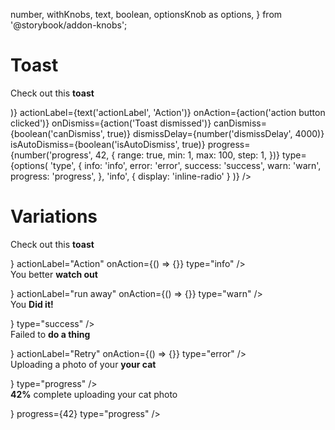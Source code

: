   number,
  withKnobs,
  text,
  boolean,
  optionsKnob as options,
} from '@storybook/addon-knobs';


<Meta title="Components|Toast" decorators={[withKnobs]} component={Toast} />

# Toast

<Story name="Knobs">
  <Toast
    content={text(
      'label',
      <p>
        Check out this <strong className="color--heading">toast</strong>
      </p>
    )}
    actionLabel={text('actionLabel', 'Action')}
    onAction={action('action button clicked')}
    onDismiss={action('Toast dismissed')}
    canDismiss={boolean('canDismiss', true)}
    dismissDelay={number('dismissDelay', 4000)}
    isAutoDismiss={boolean('isAutoDismiss', true)}
    progress={number('progress', 42, {
      range: true,
      min: 1,
      max: 100,
      step: 1,
    })}
    type={options(
      'type',
      {
        info: 'info',
        error: 'error',
        success: 'success',
        warn: 'warn',
        progress: 'progress',
      },
      'info',
      { display: 'inline-radio' }
    )}
  />
</Story>

<Props of={Toast} />

# Variations

<Preview>
<Story name="Variations">
    <React.Fragment>
      <Toast
        content={
          <p>
            Check out this <strong className="color--heading">toast</strong>
          </p>
        }
        actionLabel="Action"
        onAction={() => {}}
        type="info"
      />
      <br />
      <Toast
        content={
          <p>
            You better <strong className="color--heading">watch out</strong>
          </p>
        }
        actionLabel="run away"
        onAction={() => {}}
        type="warn"
      />
      <br />
      <Toast
        content={
          <p>
            You <strong className="color--heading">Did it!</strong>
          </p>
        }
        type="success"
      />
      <br />
      <Toast
        content={
          <p>
            Failed to <strong className="color--heading">do a thing</strong>
          </p>
        }
        actionLabel="Retry"
        onAction={() => {}}
        type="error"
      />
      <br />
      <Toast
        content={
          <p>
            Uploading a photo of your <strong className="color--heading">your cat</strong>
          </p>
        }
        type="progress"
      />
      <br />
      <Toast
        content={
          <p>
            <strong className="color--heading">42%</strong> complete uploading your cat
            photo
          </p>
        }
        progress={42}
        type="progress"
      />
    </React.Fragment>
</Story>
</Preview>